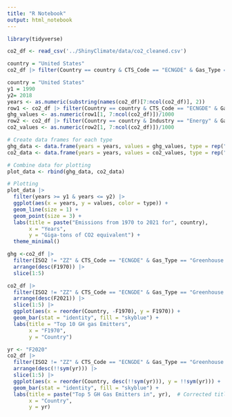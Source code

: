 ```yaml
---
title: "R Notebook"
output: html_notebook
---
```


```r
library(tidyverse)
```

```r
co2_df <- read_csv('../ShinyClimate/data/co2_cleaned.csv')
```

```r
country = "United States"
co2_df |> filter(Country == country & CTS_Code == "ECNGDE" & Gas_Type == "Greenhouse gas")
```
```r
country = "United States"
y1 = 1990
y2= 2018
years <- as.numeric(substring(names(co2_df)[7:ncol(co2_df)], 2))
row1 <- co2_df |> filter(Country == country & CTS_Code == "ECNGDE" & Gas_Type == "Greenhouse gas")
ghg_values <- as.numeric(row1[1, 7:ncol(co2_df)])/1000
row2 <- co2_df |> filter(Country == country & Industry == "Energy" & Gas_Type == "Carbon dioxide")
co2_values <- as.numeric(row2[1, 7:ncol(co2_df)])/1000

# Create data frames for each type
ghg_data <- data.frame(years = years, values = ghg_values, type = rep("Total", length(ghg_values)))
co2_data <- data.frame(years = years, values = co2_values, type = rep("CO2", length(co2_values)))

# Combine data for plotting
plot_data <- rbind(ghg_data, co2_data)

# Plotting
plot_data |>
  filter(years >= y1 & years <= y2) |>
  ggplot(aes(x = years, y = values, color = type)) +
  geom_line(size = 1) +
  geom_point(size = 3) +
  labs(title = paste("Emissions from 1970 to 2021 for", country),
       x = "Years",
       y = "Giga-tons of CO2 equivalent") +
  theme_minimal()

```
```r
ghg <-co2_df |> 
  filter(ISO2 != "ZZ" & CTS_Code == "ECNGDE" & Gas_Type == "Greenhouse gas") |>
  arrange(desc(F1970)) |> 
  slice(1:5) 
```




```r
co2_df |> 
  filter(ISO2 != "ZZ" & CTS_Code == "ECNGDE" & Gas_Type == "Greenhouse gas") |>
  arrange(desc(F2021)) |> 
  slice(1:5) |>
  ggplot(aes(x = reorder(Country, -F1970), y = F1970)) +
  geom_bar(stat = "identity", fill = "skyblue") +
  labs(title = "Top 10 GH gas Emitters",
       x = "F1970",
       y = "Country")
```

```r
yr <- "F2020"
co2_df |> 
  filter(ISO2 != "ZZ" & CTS_Code == "ECNGDE" & Gas_Type == "Greenhouse gas") |>
  arrange(desc(!!sym(yr))) |>  
  slice(1:5) |>
  ggplot(aes(x = reorder(Country, desc(!!sym(yr))), y = !!sym(yr))) +  
  geom_bar(stat = "identity", fill = "skyblue") +
  labs(title = paste("Top 5 GH Gas Emitters in", yr),  # Corrected title
       x = "Country",
       y = yr)
```